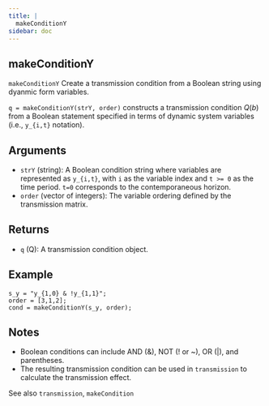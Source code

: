 ```yaml
--- 
title: | 
  makeConditionY
sidebar: doc
---
```


::: {.doc-box}
::: {.callout-warning appearance="simple" icon="false" collapse="true"}    
# makeConditionY


`makeConditionY` Create a transmission condition from a Boolean string using dyanmic form variables.

`q = makeConditionY(strY, order)` constructs a transmission condition $Q(b)$
from a Boolean statement specified in terms of dynamic system variables
(i.e., `y_{i,t}` notation).

## Arguments
- `strY` (string): A Boolean condition string where variables are represented
as `y_{i,t}`, with `i` as the variable index and `t >= 0` as the time period.
`t=0` corresponds to the contemporaneous horizon.
- `order` (vector of integers): The variable ordering defined by the transmission matrix.

## Returns
- `q` (Q): A transmission condition object.

## Example
```.matlab
s_y = "y_{1,0} & !y_{1,1}";
order = [3,1,2];
cond = makeConditionY(s_y, order);
```

## Notes
- Boolean conditions can include AND (&), NOT (! or ~), OR (|), and
parentheses.
- The resulting transmission condition can be used in `transmission` to
calculate the transmission effect.

See also `transmission`, `makeCondition`
:::
:::


    